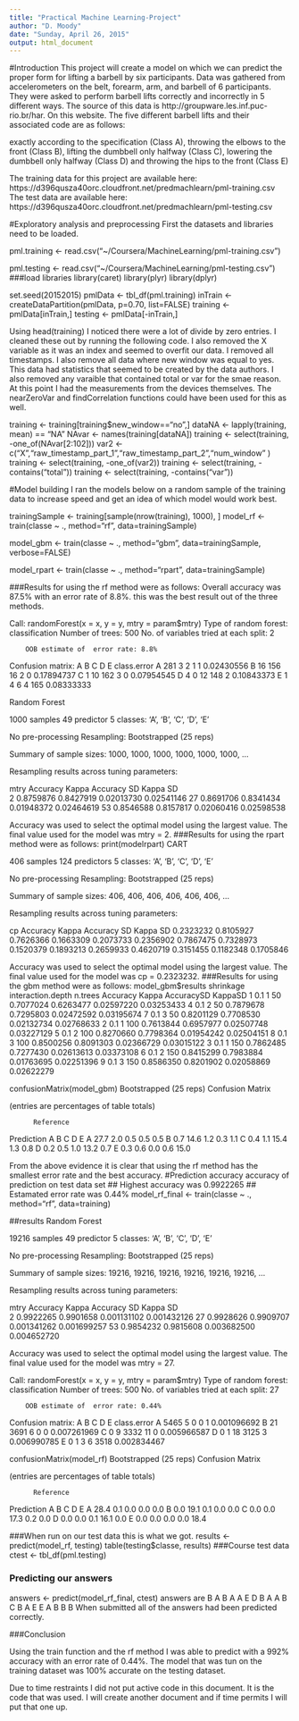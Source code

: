 ```yaml
---
title: "Practical Machine Learning-Project"
author: "D. Moody"
date: "Sunday, April 26, 2015"
output: html_document
---
```

#Introduction
This project will create a model on which we can predict the proper form for lifting a barbell by six participants. Data was gathered from accelerometers on the belt, forearm, arm, and barbell of 6 participants. They were asked to perform barbell lifts correctly and incorrectly in 5 different ways. The source of this data is http://groupware.les.inf.puc-rio.br/har. On this website. The five different barbell lifts and their associated code are as follows:

exactly according to the specification (Class A),
throwing the elbows to the front (Class B),
lifting the dumbbell only halfway (Class C),
lowering the dumbbell only halfway (Class D) and
throwing the hips to the front (Class E)

The training data for this project are available here: 
https://d396qusza40orc.cloudfront.net/predmachlearn/pml-training.csv
The test data are available here: 
https://d396qusza40orc.cloudfront.net/predmachlearn/pml-testing.csv


#Exploratory analysis and preprocessing
First the datasets and libraries need to be loaded.



pml.training <- read.csv("~/Coursera/MachineLearning/pml-training.csv")

pml.testing <- read.csv("~/Coursera/MachineLearning/pml-testing.csv")
###load libraries
library(caret)
library(plyr)
library(dplyr)

set.seed(20152015)
pmlData <- tbl_df(pml.training)
inTrain <- createDataPartition(pmlData, p=0.70, list=FALSE)
training <- pmlData[inTrain,]
testing <- pmlData[-inTrain,]



Using head(training) I noticed there were a lot of divide by zero entries. I cleaned these out by running the following code. I also removed the X variable as it was an index and seemed to overfit our data. I removed all timestamps. I also remove all data where new window was equal to yes. This data had statistics that seemed to be created by the data authors. I also removed any varaible that contained total or var for the smae reason. At this point I had the measurements from the devices themselves. The nearZeroVar and findCorrelation functions could have been used for this as well.

training <- training[training$new_window=="no",]
dataNA <- lapply(training, mean) == "NA"
NAvar <- names(training[dataNA])
training <- select(training, -one_of(NAvar[2:102]))
var2 <- c("X","raw_timestamp_part_1","raw_timestamp_part_2","num_window" )
training <- select(training, -one_of(var2))
training <- select(training, -contains("total"))
training <- select(training, -contains("var"))


#Model building
I ran the models below on a random sample of the training data to increase speed and get an idea of which model would work best.

trainingSample <- training[sample(nrow(training), 1000), ]
model_rf <- train(classe ~ ., method="rf", data=trainingSample)

model_gbm <- train(classe ~ ., method="gbm", data=trainingSample, verbose=FALSE)

model_rpart <- train(classe ~ ., method="rpart", data=trainingSample)

###Results for using the rf method were as follows:
Overall accuracy was 87.5% with an error rate of 8.8%. this was the best result out of the three methods.

Call:
 randomForest(x = x, y = y, mtry = param$mtry) 
               Type of random forest: classification
                     Number of trees: 500
No. of variables tried at each split: 2

        OOB estimate of  error rate: 8.8%
Confusion matrix:
    A   B   C   D   E class.error
A 281   3   2   1   1  0.02430556
B  16 156  16   2   0  0.17894737
C   1  10 162   3   0  0.07954545
D   4   0  12 148   2  0.10843373
E   1   4   6   4 165  0.08333333

Random Forest 

1000 samples
  49 predictor
   5 classes: 'A', 'B', 'C', 'D', 'E' 

No pre-processing
Resampling: Bootstrapped (25 reps) 

Summary of sample sizes: 1000, 1000, 1000, 1000, 1000, 1000, ... 

Resampling results across tuning parameters:

  mtry  Accuracy   Kappa      Accuracy SD  Kappa SD  
   2    0.8759876  0.8427919  0.02013730   0.02541146
  27    0.8691706  0.8341434  0.01948372   0.02464619
  53    0.8546588  0.8157817  0.02060416   0.02598538

Accuracy was used to select the optimal model using  the largest value.
The final value used for the model was mtry = 2. 
###Results for using the rpart method were as follows:
print(modelrpart)
CART 

406 samples
124 predictors
  5 classes: 'A', 'B', 'C', 'D', 'E' 

No pre-processing
Resampling: Bootstrapped (25 reps) 

Summary of sample sizes: 406, 406, 406, 406, 406, 406, ... 

Resampling results across tuning parameters:

  cp         Accuracy   Kappa      Accuracy SD  Kappa SD 
  0.2323232  0.8105927  0.7626366  0.1663309    0.2073733
  0.2356902  0.7867475  0.7328973  0.1520379    0.1893213
  0.2659933  0.4620719  0.3151455  0.1182348    0.1705846

Accuracy was used to select the optimal model using  the largest value.
The final value used for the model was cp = 0.2323232. 
###Results for using the gbm method were as follows:
 model_gbm$results
  shrinkage interaction.depth n.trees  Accuracy     Kappa AccuracySD    KappaSD
1       0.1                 1      50 0.7077024 0.6263477 0.02597220 0.03253433
4       0.1                 2      50 0.7879678 0.7295803 0.02472592 0.03195674
7       0.1                 3      50 0.8201129 0.7708530 0.02132734 0.02768633
2       0.1                 1     100 0.7613844 0.6957977 0.02507748 0.03227129
5       0.1                 2     100 0.8270660 0.7798364 0.01954242 0.02504151
8       0.1                 3     100 0.8500256 0.8091303 0.02366729 0.03015122
3       0.1                 1     150 0.7862485 0.7277430 0.02613613 0.03373108
6       0.1                 2     150 0.8415299 0.7983884 0.01763695 0.02251396
9       0.1                 3     150 0.8586350 0.8201902 0.02058869 0.02622279

confusionMatrix(model_gbm)
Bootstrapped (25 reps) Confusion Matrix 

(entries are percentages of table totals)
 
          Reference
Prediction    A    B    C    D    E
         A 27.7  2.0  0.5  0.5  0.5
         B  0.7 14.6  1.2  0.3  1.1
         C  0.4  1.1 15.4  1.3  0.8
         D  0.2  0.5  1.0 13.2  0.7
         E  0.3  0.6  0.0  0.6 15.0

From the above evidence it is clear that using the rf method has the smallest error rate and the best accuracy.
#Prediction accuracy
accuracy of prediction on test data set
## Highest accuracy was 0.9922265
## Estamated error rate was 0.44%
model_rf_final <- train(classe ~ ., method="rf", data=training)

##results
Random Forest 

19216 samples
   49 predictor
    5 classes: 'A', 'B', 'C', 'D', 'E' 

No pre-processing
Resampling: Bootstrapped (25 reps) 

Summary of sample sizes: 19216, 19216, 19216, 19216, 19216, 19216, ... 

Resampling results across tuning parameters:

  mtry  Accuracy   Kappa      Accuracy SD  Kappa SD   
   2    0.9922265  0.9901658  0.001131102  0.001432126
  27    0.9928626  0.9909707  0.001341262  0.001699257
  53    0.9854232  0.9815608  0.003682500  0.004652720

Accuracy was used to select the optimal model using  the largest value.
The final value used for the model was mtry = 27. 

Call:
 randomForest(x = x, y = y, mtry = param$mtry) 
               Type of random forest: classification
                     Number of trees: 500
No. of variables tried at each split: 27

        OOB estimate of  error rate: 0.44%
Confusion matrix:
     A    B    C    D    E class.error
A 5465    5    0    0    1 0.001096692
B   21 3691    6    0    0 0.007261969
C    0    9 3332   11    0 0.005966587
D    0    1   18 3125    3 0.006990785
E    0    1    3    6 3518 0.002834467

confusionMatrix(model_rf)
Bootstrapped (25 reps) Confusion Matrix 

(entries are percentages of table totals)
 
          Reference
Prediction    A    B    C    D    E
         A 28.4  0.1  0.0  0.0  0.0
         B  0.0 19.1  0.1  0.0  0.0
         C  0.0  0.0 17.3  0.2  0.0
         D  0.0  0.0  0.1 16.1  0.0
         E  0.0  0.0  0.0  0.0 18.4

###When run on our test data this is what we got.
results <- predict(model_rf, testing)
table(testing$classe, results)
###Course test data
ctest <- tbl_df(pml.testing)

### Predicting our answers
answers <- predict(model_rf_final, ctest)
answers are B A B A A E D B A A B C B A E E A B B B 
When submitted all of the answers had been predicted correctly.

###Conclusion

Using the train function and the rf method I was able to predict with a 992% accuracy with an error rate of 0.44%.
The model that was tun on the training dataset was 100% accurate on the testing dataset.

Due to time restraints I did not put active code in this document. It is the code that was used. I will create another document and if time permits I will put that one up.